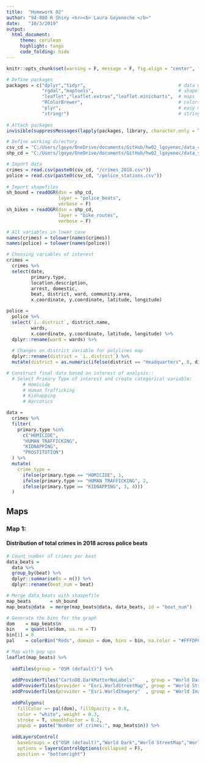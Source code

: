 ```yaml
---
title:  "Homework 02"
author: "94-880 R Shiny <hr><b> Laura Goyeneche </b>"
date:   "10/3/2019"
output:
  html_document:
     theme: cerulean
     highlight: tango
     code_folding: hide
---
```


```r
knitr::opts_chunk$set(warning = F, message = F, fig.align = "center", fig.width = 9, fig.height = 8)
```

```r
# Define packages
packages = c("dplyr","tidyr",                                  # data manipulation
             "rgdal","maptools",                               # shapefiles
             "leaflet","leaflet.extras","leaflet.minicharts",  # maps
             "RColorBrewer",                                   # colors palettes
             "plyr",                                           # easy merge
             "stringr")                                        # strings manipulation
                                                     
# Attach packages
invisible(suppressMessages(lapply(packages, library, character.only = T)))

# Define working directory
csv_cd = "C:/Users/lgoye/OneDrive/documents/GitHub/hw02_lgoyenec/data_csv"
shp_cd = "C:/Users/lgoye/OneDrive/documents/GitHub/hw02_lgoyenec/data_shp"

# Import data
crimes = read.csv(paste0(csv_cd, "/crimes_2018.csv"))
police = read.csv(paste0(csv_cd, "/police_stations.csv"))
  
# Import shapefiles
sh_bound = readOGR(dsn = shp_cd, 
                   layer = "police_beats", 
                   verbose = F)
sh_bikes = readOGR(dsn = shp_cd, 
                   layer = "bike_routes", 
                   verbose = F)
```

```r
# All variables in lower case
names(crimes) = tolower(names(crimes))
names(police) = tolower(names(police))

# Choosing variables of interest
crimes = 
  crimes %>% 
  select(date, 
         primary.type, 
         location.description, 
         arrest, domestic, 
         beat, district, ward, community.area, 
         x.coordinate, y.coordinate, latitude, longitude) 

police = 
  police %>%
  select(`ï..district`, district.name, 
         wards,
         x.coordinate, y.coordinate, latitude, longitude) %>%
  dplyr::rename(ward = wards) %>%
  
  # Changes on district variable for polylines map
  dplyr::rename(district = `ï..district`) %>%
  mutate(district = as.numeric(ifelse(district == "Headquarters", 0, district)))

# Construct final data based on interest of analysis:: 
  # Select Primary Type of interest and create categorical variable:
      # Homicide
      # Human Trafficking 
      # Kidnapping
      # Narcotics

data = 
  crimes %>%
  filter(
    primary.type %in% 
      c("HOMICIDE", 
      "HUMAN TRAFFICKING", 
      "KIDNAPPING", 
      "PROSTITUTION")
  ) %>%
  mutate(
    crime_type =
      ifelse(primary.type == "HOMICIDE", 1, 
      ifelse(primary.type == "HUMAN TRAFFICKING", 2,
      ifelse(primary.type == "KIDNAPPING", 3, 4)))
  )
```


## Maps  {.tabset .tabset-fade}
### Map 1:
#### Distribution of total crimes in 2018 across police beats
```r
# Count number of crimes per beat
data_beats = 
  data %>%
  group_by(beat) %>% 
  dplyr::summarise(n = n()) %>%
  dplyr::rename(beat_num = beat)

# Merge data_beats with shaapefile
map_beats       = sh_bound
map_beats@data  = merge(map_beats@data, data_beats, id = "beat_num")

# Generate the bins for the graph
dom    = map_beats$n
bin    = quantile(dom, na.rm = T)
bin[1] = 0
pal    = colorBin("Reds", domain = dom, bins = bin, na.color = "#FFFDFC")

# Map with pop ups
leaflet(map_beats) %>%
  
  addTiles(group = "OSM (default)") %>%
  
  addProviderTiles("CartoDB.DarkMatterNoLabels"    , group = "World Dark") %>% 
  addProviderTiles(provider = "Esri.WorldStreetMap", group = "World StreetMap") %>%
  addProviderTiles(provider = "Esri.WorldImagery"  , group = "World Imagery") %>%
  
  addPolygons(
    fillColor =~ pal(dom), fillOpacity = 0.8,
    color = "white", weight = 0.3, 
    stroke = T, smoothFactor = 0.2,
    popup = paste("Number of crimes:", map_beats$n)) %>%
  
  addLayersControl(
    baseGroups = c("OSM (default)","World Dark","World StreetMap","World Imagery"),
    options = layersControlOptions(collapsed = F),
    position = "bottomright") 
```





